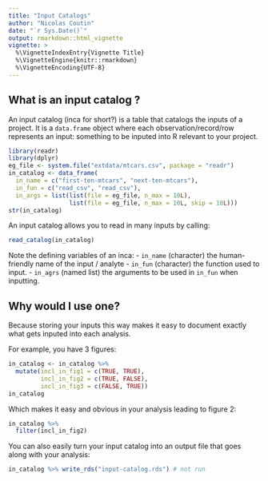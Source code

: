 ```yaml
---
title: "Input Catalogs"
author: "Nicolas Coutin"
date: "`r Sys.Date()`"
output: rmarkdown::html_vignette
vignette: >
  %\VignetteIndexEntry{Vignette Title}
  %\VignetteEngine{knitr::rmarkdown}
  %\VignetteEncoding{UTF-8}
---
```



## What is an input catalog ?

An input catalog (inca for short?) is a table that catalogs the inputs of a project. It is a `data.frame` object where each observation/record/row represents an input: something to be inputed into R relevant to your project.

```r
library(readr)
library(dplyr)
eg_file <- system.file("extdata/mtcars.csv", package = "readr")
in_catalog <- data_frame(
  in_name = c("first-ten-mtcars", "next-ten-mtcars"),
  in_fun = c("read_csv", "read_csv"),
  in_args = list(list(file = eg_file, n_max = 10L),
                 list(file = eg_file, n_max = 10L, skip = 10L)))
str(in_catalog)
```

An input catalog allows you to read in many inputs by calling:
```r
read_catalog(in_catalog) 
```

Note the defining variables of an inca:
- `in_name` (character) the human-friendly name of the input / analyte
- `in_fun` (character) the function used to input.
- `in_agrs` (named list) the arguments to be used in `in_fun` when inputting.

## Why would I use one?

Because storing your inputs this way makes it easy to document exactly what gets inputed into each analysis.

For example, you have 3 figures:

```r
in_catalog <- in_catalog %>% 
  mutate(incl_in_fig1 = c(TRUE, TRUE),
         incl_in_fig2 = c(TRUE, FALSE),
         incl_in_fig3 = c(FALSE, TRUE))
in_catalog
```

Which makes it easy and obvious in your analysis leading to figure 2:

```r
in_catalog %>% 
  filter(incl_in_fig2)
```

You can also easily turn your input catalog into an output file that goes along
with your analysis:

```r
in_catalog %>% write_rds("input-catalog.rds") # not run
```

